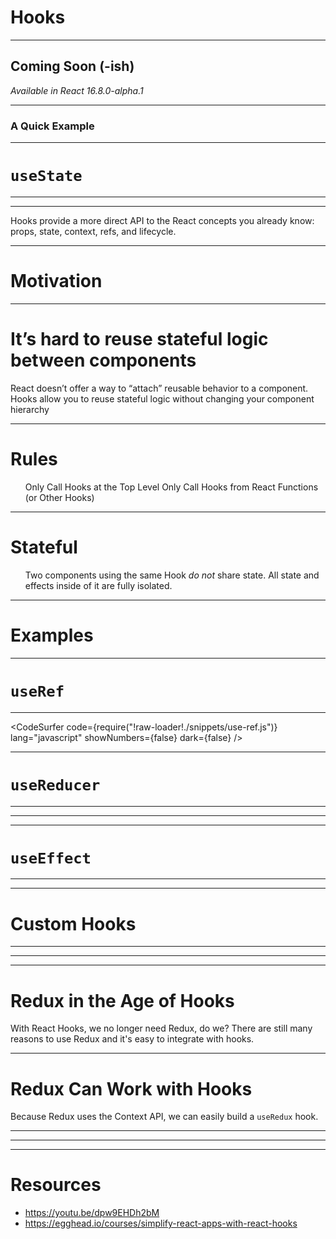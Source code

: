 

# Hooks

---

## Coming Soon (-ish) 
_Available in React 16.8.0-alpha.1_

---
### A Quick Example

---
# `useState`

---
<div style={{}}>
  <CodeSurfer
    code={require("!raw-loader!./snippets/use-state.js")}
    lang="javascript"
    showNumbers={false}
    dark={false}
  />
</div>

---
Hooks provide a more direct API to the React concepts you already know:  
props, state, context, refs, and lifecycle. 

---
# Motivation

---
# It’s hard to reuse stateful logic between components

React doesn’t offer a way to “attach” reusable behavior to a component. 
Hooks allow you to reuse stateful logic without changing your component hierarchy

---
# Rules
<ul>
  <Appear>
    <ListItem>Only Call Hooks at the Top Level</ListItem>
    <ListItem>Only Call Hooks from React Functions (or Other Hooks)</ListItem>
  </Appear>
</ul>

---
# Stateful
<ul>
  <Appear>
    <ListItem>Two components using the same Hook <i>do not</i> share state.</ListItem>
    <ListItem>All state and effects inside of it are fully isolated.</ListItem>
  </Appear>
</ul>

---
# Examples

---
# `useRef`

---
<CodeSurfer
  code={require("!raw-loader!./snippets/use-ref.js")}
  lang="javascript"
  showNumbers={false}
  dark={false}
/>

---
# `useReducer`

---
<div style={{}}>
  <CodeSurfer
    code={require("!raw-loader!./snippets/use-reducer.js")}
    lang="javascript"
    showNumbers={false}
    dark={false}
  />
</div>

---
<div style={{}}>
  <CodeSurfer
    code={require("!raw-loader!./snippets/use-reducer-reducer.js")}
    lang="javascript"
    showNumbers={false}
    dark={false}
  />
</div>

---
# `useEffect`

---
<div style={{}}>
  <CodeSurfer
    code={require("!raw-loader!./snippets/use-effect.js")}
    lang="javascript"
    showNumbers={false}
    dark={false}
  />
</div>

---
# Custom Hooks

---
<div style={{}}>
  <CodeSurfer
    code={require("!raw-loader!./snippets/responsive.js")}
    lang="javascript"
    showNumbers={false}
    dark={false}
  />
</div>

---
<div style={{}}>
  <CodeSurfer
    code={require("!raw-loader!./snippets/use-window-width.js")}
    lang="javascript"
    showNumbers={false}
    dark={false}
  />
</div>

---

# Redux in the Age of Hooks

<Appear>With React Hooks, we no longer need Redux, do we?</Appear>
<Appear>There are still many reasons to use Redux and it's easy to integrate with hooks.</Appear>

---

# Redux Can Work with Hooks

Because Redux uses the Context API, we can easily build a `useRedux` hook. 

---
<div style={{}}>
  <CodeSurfer
    code={require("!raw-loader!./snippets/use-redux.js")}
    lang="javascript"
    showNumbers={false}
    dark={false}
  />
</div>

---
<div style={{}}>
  <CodeSurfer
    code={require("!raw-loader!./snippets/redux.js")}
    lang="javascript"
    showNumbers={false}
    dark={false}
  />
</div>

---
# Resources

* https://youtu.be/dpw9EHDh2bM
* https://egghead.io/courses/simplify-react-apps-with-react-hooks



